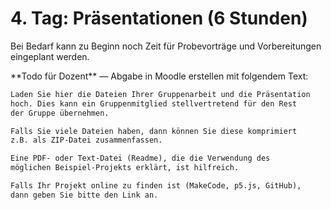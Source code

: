
# 4. Tag: Präsentationen (6 Stunden)

Bei Bedarf kann zu Beginn noch Zeit für Probevorträge 
und Vorbereitungen eingeplant werden.


<Callout>
**Todo für Dozent** &mdash; Abgabe in Moodle erstellen mit folgendem Text:

```md
Laden Sie hier die Dateien Ihrer Gruppenarbeit und die Präsentation 
hoch. Dies kann ein Gruppenmitglied stellvertretend für den Rest 
der Gruppe übernehmen.

Falls Sie viele Dateien haben, dann können Sie diese komprimiert 
z.B. als ZIP-Datei zusammenfassen.

Eine PDF- oder Text-Datei (Readme), die die Verwendung des 
möglichen Beispiel-Projekts erklärt, ist hilfreich.

Falls Ihr Projekt online zu finden ist (MakeCode, p5.js, GitHub),
dann geben Sie bitte den Link an.
```
</Callout>